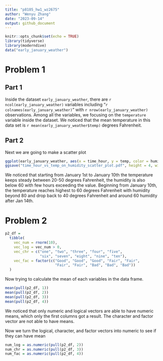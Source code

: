 ```yaml
---
title: "p8105_hw1_wz2675"
author: "Wenyu Zhang"
date: "2023-09-14"
output: github_document
---
```


```r
knitr::opts_chunk$set(echo = TRUE)
library(tidyverse)
library(moderndive)
data("early_january_weather")
```

# Problem 1

## Part 1
Inside the dataset `early_january_weather`, there are `r ncol(early_january_weather)` variables including "`r colnames(early_january_weather)`" with `r nrow(early_january_weather)` observations. Among all the variables, we focusing on the `temperature` variable inside the dataset. We noticed that the mean temperature in this data set is `r mean(early_january_weather$temp)` degrees Fahrenheit.

## Part 2
Next we are going to make a scatter plot
```r
ggplot(early_january_weather, aes(x = time_hour, y = temp, color = humid)) + geom_point()
ggsave("time_hour_vs_temp_on_humidity_scatter_plot.pdf", height = 4, width = 6)
```

We noticed that starting from January 1st to January 10th the temperature keeps steady between 20-50 degrees Fahrenheit, the humidity is also below 60 with few hours exceeding the value. Beginning from January 10th, the temperature reaches highest to 60 degrees Fahrenheit with humidity beyond 80 and drop back to 40 degrees Fahrenheit and around 60 humidity after Jan 14th.

# Problem 2

```r
p2_df =
  tibble(
    vec_num = rnorm(10),
    vec_log = vec_num > 0,
    vec_chr = c("one", "two", "three", "four", "five", 
                "six", "seven", "eight", "nine", "ten"),
    vec_fac = factor(c("Good", "Good", "Good", "Fair", "Fair", 
                       "Fair", "Fair", "Bad", "Bad", "Bad"))
  )
```

Now trying to calculate the mean of each variables in the data frame.

```r
mean(pull(p2_df, 1))
mean(pull(p2_df, 2))
mean(pull(p2_df, 3))
mean(pull(p2_df, 4))
```

We noticed that only numeric and logical vectors are able to have numeric means, which only the first columns got a result. The character and factor vector are not able to have means.

Now we turn the logical, character, and factor vectors into numeric to see if they can have mean

```r
num_log = as.numeric(pull(p2_df, 2))
num_chr = as.numeric(pull(p2_df, 3))
num_fac = as.numeric(pull(p2_df, 4))
```


